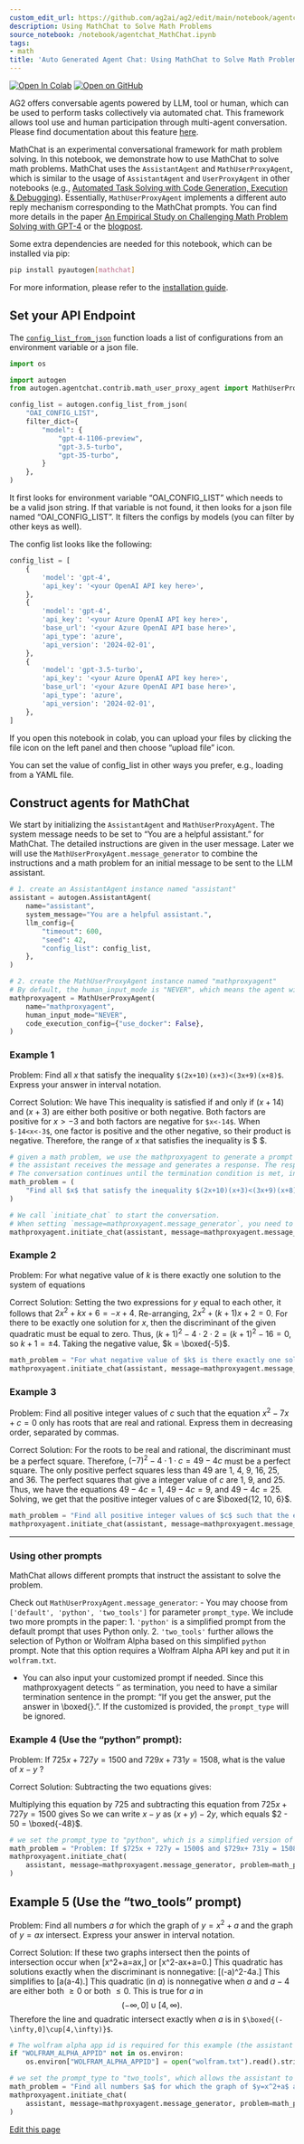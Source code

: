```yaml
---
custom_edit_url: https://github.com/ag2ai/ag2/edit/main/notebook/agentchat_MathChat.ipynb
description: Using MathChat to Solve Math Problems
source_notebook: /notebook/agentchat_MathChat.ipynb
tags:
- math
title: 'Auto Generated Agent Chat: Using MathChat to Solve Math Problems'
---
```


<a href="https://colab.research.google.com/github/ag2ai/ag2/blob/main/notebook/agentchat_MathChat.ipynb" class="colab-badge" target="_blank"><img noZoom src="https://colab.research.google.com/assets/colab-badge.svg" alt="Open In Colab" /></a>
<a href="https://github.com/ag2ai/ag2/blob/main/notebook/agentchat_MathChat.ipynb" class="github-badge" target="_blank"><img noZoom src="https://img.shields.io/badge/Open%20on%20GitHub-grey?logo=github" alt="Open on GitHub" /></a>




AG2 offers conversable agents powered by LLM, tool or human, which can
be used to perform tasks collectively via automated chat. This framework
allows tool use and human participation through multi-agent
conversation. Please find documentation about this feature
[here](https://docs.ag2.ai/docs/Use-Cases/agent_chat).

MathChat is an experimental conversational framework for math problem
solving. In this notebook, we demonstrate how to use MathChat to solve
math problems. MathChat uses the `AssistantAgent` and
`MathUserProxyAgent`, which is similar to the usage of `AssistantAgent`
and `UserProxyAgent` in other notebooks (e.g., [Automated Task Solving
with Code Generation, Execution &
Debugging](https://github.com/ag2ai/ag2/blob/main/notebook/agentchat_auto_feedback_from_code_execution.ipynb)).
Essentially, `MathUserProxyAgent` implements a different auto reply
mechanism corresponding to the MathChat prompts. You can find more
details in the paper [An Empirical Study on Challenging Math Problem
Solving with GPT-4](https://arxiv.org/abs/2306.01337) or the
[blogpost](https://docs.ag2.ai/blog/2023-06-28-MathChat).


<div class="info Requirements">
<Info>
Some extra dependencies are needed for this notebook, which can be installed via pip:

```bash
pip install pyautogen[mathchat]
```

For more information, please refer to the [installation guide](/docs/user-guide/basic-concepts/installing-ag2).
</Info>
</div>


## Set your API Endpoint

The
[`config_list_from_json`](https://docs.ag2.ai/docs/api-reference/autogen/config_list_from_json#config-list-from-json)
function loads a list of configurations from an environment variable or
a json file.

```python
import os

import autogen
from autogen.agentchat.contrib.math_user_proxy_agent import MathUserProxyAgent

config_list = autogen.config_list_from_json(
    "OAI_CONFIG_LIST",
    filter_dict={
        "model": {
            "gpt-4-1106-preview",
            "gpt-3.5-turbo",
            "gpt-35-turbo",
        }
    },
)
```

It first looks for environment variable “OAI_CONFIG_LIST” which needs to
be a valid json string. If that variable is not found, it then looks for
a json file named “OAI_CONFIG_LIST”. It filters the configs by models
(you can filter by other keys as well).

The config list looks like the following:

```python
config_list = [
    {
        'model': 'gpt-4',
        'api_key': '<your OpenAI API key here>',
    },
    {
        'model': 'gpt-4',
        'api_key': '<your Azure OpenAI API key here>',
        'base_url': '<your Azure OpenAI API base here>',
        'api_type': 'azure',
        'api_version': '2024-02-01',
    },
    {
        'model': 'gpt-3.5-turbo',
        'api_key': '<your Azure OpenAI API key here>',
        'base_url': '<your Azure OpenAI API base here>',
        'api_type': 'azure',
        'api_version': '2024-02-01',
    },
]
```

If you open this notebook in colab, you can upload your files by
clicking the file icon on the left panel and then choose “upload file”
icon.

You can set the value of config_list in other ways you prefer, e.g.,
loading from a YAML file.

## Construct agents for MathChat

We start by initializing the `AssistantAgent` and `MathUserProxyAgent`.
The system message needs to be set to “You are a helpful assistant.” for
MathChat. The detailed instructions are given in the user message. Later
we will use the `MathUserProxyAgent.message_generator` to combine the
instructions and a math problem for an initial message to be sent to the
LLM assistant.

```python
# 1. create an AssistantAgent instance named "assistant"
assistant = autogen.AssistantAgent(
    name="assistant",
    system_message="You are a helpful assistant.",
    llm_config={
        "timeout": 600,
        "seed": 42,
        "config_list": config_list,
    },
)

# 2. create the MathUserProxyAgent instance named "mathproxyagent"
# By default, the human_input_mode is "NEVER", which means the agent will not ask for human input.
mathproxyagent = MathUserProxyAgent(
    name="mathproxyagent",
    human_input_mode="NEVER",
    code_execution_config={"use_docker": False},
)
```

### Example 1

Problem: Find all $x$ that satisfy the inequality
`$(2x+10)(x+3)<(3x+9)(x+8)$`. Express your answer in interval notation.

Correct Solution: We have This inequality is satisfied if and only if
$(x+14)$ and $(x+3)$ are either both positive or both negative. Both
factors are positive for $x>-3$ and both factors are negative for
`$x<-14$`. When `$-14<x<-3$`, one factor is positive and the other
negative, so their product is negative. Therefore, the range of $x$ that
satisfies the inequality is \$ \$.

```python
# given a math problem, we use the mathproxyagent to generate a prompt to be sent to the assistant as the initial message.
# the assistant receives the message and generates a response. The response will be sent back to the mathproxyagent for processing.
# The conversation continues until the termination condition is met, in MathChat, the termination condition is the detect of "\boxed{}" in the response.
math_problem = (
    "Find all $x$ that satisfy the inequality $(2x+10)(x+3)<(3x+9)(x+8)$. Express your answer in interval notation."
)

# We call `initiate_chat` to start the conversation.
# When setting `message=mathproxyagent.message_generator`, you need to pass in the problem through the `problem` parameter.
mathproxyagent.initiate_chat(assistant, message=mathproxyagent.message_generator, problem=math_problem)
```

### Example 2

Problem: For what negative value of $k$ is there exactly one solution to
the system of equations

Correct Solution: Setting the two expressions for $y$ equal to each
other, it follows that $2x^2 + kx + 6 = -x + 4$. Re-arranging,
$2x^2 + (k+1)x + 2 = 0$. For there to be exactly one solution for $x$,
then the discriminant of the given quadratic must be equal to zero.
Thus, $(k+1)^2 - 4 \cdot 2 \cdot 2 = (k+1)^2 - 16 = 0$, so
$k+1 = \pm 4$. Taking the negative value, $k = \boxed{-5}$.

```python
math_problem = "For what negative value of $k$ is there exactly one solution to the system of equations \\begin{align*}\ny &= 2x^2 + kx + 6 \\\\\ny &= -x + 4?\n\\end{align*}"
mathproxyagent.initiate_chat(assistant, message=mathproxyagent.message_generator, problem=math_problem)
```

### Example 3

Problem: Find all positive integer values of $c$ such that the equation
$x^2-7x+c=0$ only has roots that are real and rational. Express them in
decreasing order, separated by commas.

Correct Solution: For the roots to be real and rational, the
discriminant must be a perfect square. Therefore,
$(-7)^2-4 \cdot 1 \cdot c = 49-4c$ must be a perfect square. The only
positive perfect squares less than 49 are $1$, $4$, $9$, $16$, $25$, and
$36$. The perfect squares that give a integer value of $c$ are $1$, $9$,
and $25$. Thus, we have the equations $49-4c=1$, $49-4c=9$, and
$49-4c=25$. Solving, we get that the positive integer values of c are
$\boxed{12, 10, 6}$.

```python
math_problem = "Find all positive integer values of $c$ such that the equation $x^2-7x+c=0$ only has roots that are real and rational. Express them in decreasing order, separated by commas."
mathproxyagent.initiate_chat(assistant, message=mathproxyagent.message_generator, problem=math_problem)
```

------------------------------------------------------------------------

### Using other prompts

MathChat allows different prompts that instruct the assistant to solve
the problem.

Check out `MathUserProxyAgent.message_generator`: - You may choose from
`['default', 'python', 'two_tools']` for parameter `prompt_type`. We
include two more prompts in the paper: 1. `'python'` is a simplified
prompt from the default prompt that uses Python only. 2. `'two_tools'`
further allows the selection of Python or Wolfram Alpha based on this
simplified `python` prompt. Note that this option requires a Wolfram
Alpha API key and put it in `wolfram.txt`.

-   You can also input your customized prompt if needed. Since this
    mathproxyagent detects ‘’ as termination, you need to have a similar
    termination sentence in the prompt: “If you get the answer, put the
    answer in \boxed{}.”. If the customized is provided, the
    `prompt_type` will be ignored.

### Example 4 (Use the “python” prompt):

Problem: If $725x + 727y = 1500$ and $729x+ 731y = 1508$, what is the
value of $x - y$ ?

Correct Solution: Subtracting the two equations gives:

Multiplying this equation by 725 and subtracting this equation from
$725x+727y=1500$ gives So we can write $x-y$ as $(x+y) - 2y$, which
equals $2 - 50 = \boxed{-48}$.

```python
# we set the prompt_type to "python", which is a simplified version of the default prompt.
math_problem = "Problem: If $725x + 727y = 1500$ and $729x+ 731y = 1508$, what is the value of $x - y$ ?"
mathproxyagent.initiate_chat(
    assistant, message=mathproxyagent.message_generator, problem=math_problem, prompt_type="python"
)
```

## Example 5 (Use the “two_tools” prompt)

Problem: Find all numbers $a$ for which the graph of $y=x^2+a$ and the
graph of $y=ax$ intersect. Express your answer in interval notation.

Correct Solution: If these two graphs intersect then the points of
intersection occur when \[x^2+a=ax,\] or \[x^2-ax+a=0.\] This quadratic
has solutions exactly when the discriminant is nonnegative:
\[(-a)^2-4a.\] This simplifies to \[a(a-4).\] This quadratic (in $a$) is
nonnegative when $a$ and $a-4$ are either both $\ge 0$ or both $\le 0$.
This is true for $a$ in $$(-\infty,0]\cup[4,\infty).$$ Therefore the
line and quadratic intersect exactly when $a$ is in
`$\boxed{(-\infty,0]\cup[4,\infty)}$`.

```python
# The wolfram alpha app id is required for this example (the assistant may choose to query Wolfram Alpha).
if "WOLFRAM_ALPHA_APPID" not in os.environ:
    os.environ["WOLFRAM_ALPHA_APPID"] = open("wolfram.txt").read().strip()  # noqa: SIM115

# we set the prompt_type to "two_tools", which allows the assistant to select wolfram alpha when necessary.
math_problem = "Find all numbers $a$ for which the graph of $y=x^2+a$ and the graph of $y=ax$ intersect. Express your answer in interval notation."
mathproxyagent.initiate_chat(
    assistant, message=mathproxyagent.message_generator, problem=math_problem, prompt_type="two_tools"
)
```

<div className="edit-url-container">
    <a className="edit-url" href="https://github.com/ag2ai/ag2/edit/main/notebook/agentchat_MathChat.ipynb" target='_blank'><Icon icon="pen" iconType="solid" size="13px"/> Edit this page</a>
</div>
